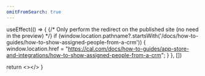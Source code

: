 ```yaml
---
omitFromSearch: true
---
```



  useEffect(() => {
    {/* Only perform the redirect on the published site (no need in the preview) */}
    if (window.location.pathname?.startsWith('/docs/how-to-guides/how-to-show-assigned-people-from-a-crm')) {
      window.location.href = "https://cal.com/docs/how-to-guides/app-store-and-integrations/how-to-show-assigned-people-from-a-crm";
    }
  }, [])
  
  return <></>
}

<Redirect />
